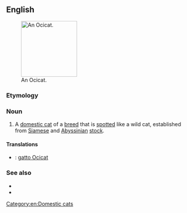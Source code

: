==English==
[[File:Ocicat Rizzo moving.jpg|thumb|150px|right|An Ocicat.]]
===Etymology===
{{blend|ocelot|cat|lang=en}}

===Noun===
{{en-noun}}

# A [[domestic cat]] of a [[breed]] that is [[spotted]] like a wild cat, established from [[Siamese]] and [[Abyssinian]] [[stock]].

====Translations====
{{checktrans-top}}
* {{ttbc|it}}: [[gatto Ocicat]]
{{trans-mid}}

{{trans-bottom}}

===See also===
* {{pedia}}
* {{commonslite|Category:Ocicat}}

[[Category:en:Domestic cats]]